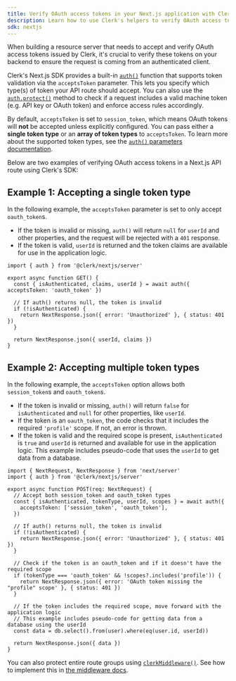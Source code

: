 ```yaml
---
title: Verify OAuth access tokens in your Next.js application with Clerk
description: Learn how to use Clerk's helpers to verify OAuth access tokens in your Next.js application.
sdk: nextjs
---
```


When building a resource server that needs to accept and verify OAuth access tokens issued by Clerk, it's crucial to verify these tokens on your backend to ensure the request is coming from an authenticated client.

<Include src="_partials/machine-token-pricing-callout" />

Clerk's Next.js SDK provides a built-in [`auth()`](/docs/references/nextjs/auth) function that supports token validation via the `acceptsToken` parameter. This lets you specify which type(s) of token your API route should accept. You can also use the [`auth.protect()`](/docs/references/nextjs/auth#auth-protect) method to check if a request includes a valid machine token (e.g. API key or OAuth token) and enforce access rules accordingly.

By default, `acceptsToken` is set to `session_token`, which means OAuth tokens will **not** be accepted unless explicitly configured. You can pass either a **single token type** or an **array of token types** to `acceptsToken`. To learn more about the supported token types, see the [`auth()` parameters documentation](/docs/references/nextjs/auth#parameters).

Below are two examples of verifying OAuth access tokens in a Next.js API route using Clerk's SDK:

## Example 1: Accepting a single token type

In the following example, the `acceptsToken` parameter is set to only accept `oauth_token`s.

- If the token is invalid or missing, `auth()` will return `null` for `userId` and other properties, and the request will be rejected with a `401` response.
- If the token is valid, `userId` is returned and the token claims are available for use in the application logic.

```tsx {{ filename: 'app/api/example/route.ts' }}
import { auth } from '@clerk/nextjs/server'

export async function GET() {
  const { isAuthenticated, claims, userId } = await auth({ acceptsToken: 'oauth_token' })

  // If auth() returns null, the token is invalid
  if (!isAuthenticated) {
    return NextResponse.json({ error: 'Unauthorized' }, { status: 401 })
  }

  return NextResponse.json({ userId, claims })
}
```

## Example 2: Accepting multiple token types

In the following example, the `acceptsToken` option allows both `session_token`s and `oauth_token`s.

- If the token is invalid or missing, `auth()` will return `false` for `isAuthenticated` and `null` for other properties, like `userId`.
- If the token is an `oauth_token`, the code checks that it includes the required `'profile'` scope. If not, an error is thrown.
- If the token is valid and the required scope is present, `isAuthenticated` is `true` and `userId` is returned and available for use in the application logic. This example includes pseudo-code that uses the `userId` to get data from a database.

```tsx {{ filename: 'app/api/example/route.ts' }}
import { NextRequest, NextResponse } from 'next/server'
import { auth } from '@clerk/nextjs/server'

export async function POST(req: NextRequest) {
  // Accept both session_token and oauth_token types
  const { isAuthenticated, tokenType, userId, scopes } = await auth({
    acceptsToken: ['session_token', 'oauth_token'],
  })

  // If auth() returns null, the token is invalid
  if (!isAuthenticated) {
    return NextResponse.json({ error: 'Unauthorized' }, { status: 401 })
  }

  // Check if the token is an oauth_token and if it doesn't have the required scope
  if (tokenType === 'oauth_token' && !scopes?.includes('profile')) {
    return NextResponse.json({ error: 'OAuth token missing the "profile" scope' }, { status: 401 })
  }

  // If the token includes the required scope, move forward with the application logic
  // This example includes pseudo-code for getting data from a database using the userId
  const data = db.select().from(user).where(eq(user.id, userId))

  return NextResponse.json({ data })
}
```

You can also protect entire route groups using [`clerkMiddleware()`](/docs/references/nextjs/clerk-middleware). See how to implement this in [the middleware docs](/docs/references/nextjs/clerk-middleware#protect-routes-based-on-token-types).
